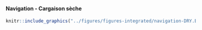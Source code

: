 #### Navigation - Cargaison sèche {-}


<!-- -------------------------------------------------- -->

```r
knitr::include_graphics("../figures/figures-integrated/navigation-DRY.BULK.png")
```

<br>
